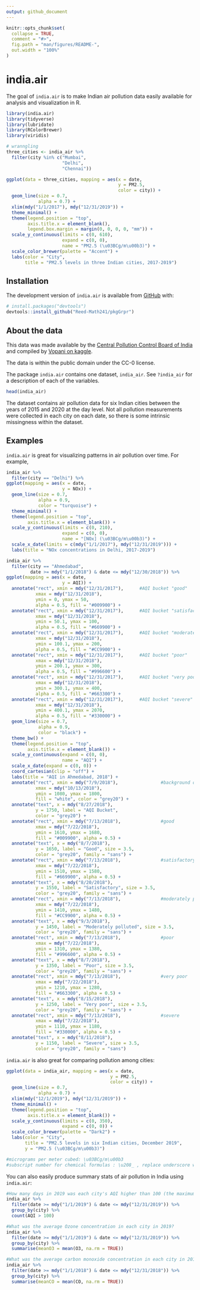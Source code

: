 ```yaml
---
output: github_document
---
```


<!-- README.md is generated from README.Rmd. Please edit that file -->

<!-- You'll still need to render `README.Rmd` regularly, to keep `README.md` up-to-date. `devtools::build_readme()` is handy for this.  -->

```r
knitr::opts_chunk$set(
  collapse = TRUE,
  comment = "#>",
  fig.path = "man/figures/README-",
  out.width = "100%"
)
```

# india.air

<!-- badges: start -->
<!-- badges: end -->

The goal of `india.air` is to make Indian air pollution data easily available for analysis and visualization in R.

```r
library(india.air)
library(tidyverse)
library(lubridate)
library(RColorBrewer)
library(viridis)
```


```r
# wranngling
three_cities <- india_air %>%
  filter(city %in% c("Mumbai",
                     "Delhi",
                     "Chennai"))
```


```r
ggplot(data = three_cities, mapping = aes(x = date,
                                          y = PM2.5,
                                          color = city)) +
  geom_line(size = 0.7,
            alpha = 0.7) +
  xlim(mdy("1/1/2017"), mdy("12/31/2019")) +
  theme_minimal() +
  theme(legend.position = "top",
        axis.title.x = element_blank(),
        legend.box.margin = margin(0, 0, 0, 0, "mm")) +
  scale_y_continuous(limits = c(0, 610),
                     expand = c(0, 0),
                     name = "PM2.5 (\u03BCg/m\u00b3)") +
  scale_color_brewer(palette = "Accent") +
  labs(color = "City",
       title = "PM2.5 levels in three Indian cities, 2017-2019")
```


## Installation

The development version of `india.air` is available from [GitHub](https://github.com/) with:

```r
# install.packages("devtools")
devtools::install_github("Reed-Math241/pkgGrpr")
```

## About the data

This data was made available by the [Central Pollution Control Board of India](https://cpcb.nic.in/) and compiled by [Vopani on kaggle](https://www.kaggle.com/rohanrao/air-quality-data-in-india).

The data is within the public domain under the CC-0 license.

The package `india.air` contains one dataset, `india_air`. See `?india_air` for a description of each of the variables.

```r
head(india_air)
```

The dataset contains air pollution data for six Indian cities between the years of 2015 and 2020 at the day level. Not all pollution measurements were collected in each city on each date, so there is some intrinsic missingness within the dataset.


## Examples

`india.air` is great for visualizing patterns in air pollution over time. For example,

```r
india_air %>%
  filter(city == "Delhi") %>%
ggplot(mapping = aes(x = date,
                     y = NOx)) +
  geom_line(size = 0.7,
            alpha = 0.9,
            color = "turquoise") +
  theme_minimal() +
  theme(legend.position = "top",
        axis.title.x = element_blank()) +
  scale_y_continuous(limits = c(0, 210),
                     expand = c(0, 0),
                     name = "[NOx] (\u03BCg/m\u00b3)") +
  scale_x_date(limits = c(mdy("1/1/2017"), mdy("12/31/2019"))) +
  labs(title = "NOx concentrations in Delhi, 2017-2019")
```

```r
india_air %>%
  filter(city == "Ahmedabad",
         date >= mdy("1/1/2018") & date <= mdy("12/30/2018")) %>%
ggplot(mapping = aes(x = date,
                     y = AQI)) +
  annotate("rect", xmin = mdy("12/31/2017"),      #AQI bucket "good"
           xmax = mdy("12/31/2018"),
           ymin = 0, ymax = 50,
           alpha = 0.5, fill = "#009900") +
  annotate("rect", xmin = mdy("12/31/2017"),      #AQI bucket "satisfactory"
           xmax = mdy("12/31/2018"),
           ymin = 50.1, ymax = 100,
           alpha = 0.5, fill = "#669900") +
  annotate("rect", xmin = mdy("12/31/2017"),      #AQI bucket "moderately polluted"
           xmax = mdy("12/31/2018"),
           ymin = 100.1, ymax = 200,
           alpha = 0.5, fill = "#CC9900") +
  annotate("rect", xmin = mdy("12/31/2017"),      #AQI bucket "poor"
           xmax = mdy("12/31/2018"),
           ymin = 200.1, ymax = 300,
           alpha = 0.5, fill = "#996600") +
  annotate("rect", xmin = mdy("12/31/2017"),      #AQI bucket "very poor"
           xmax = mdy("12/31/2018"),
           ymin = 300.1, ymax = 400,
           alpha = 0.5, fill = "#663300") +
  annotate("rect", xmin = mdy("12/31/2017"),      #AQI bucket "severe"
           xmax = mdy("12/31/2018"),
           ymin = 400.1, ymax = 2070,
           alpha = 0.5, fill = "#330000") +
  geom_line(size = 0.7,
            alpha = 0.9,
            color = "black") +
  theme_bw() +
  theme(legend.position = "top",
        axis.title.x = element_blank()) +
  scale_y_continuous(expand = c(0, 0),
                     name = "AQI") +
  scale_x_date(expand = c(0, 0)) +
  coord_cartesian(clip = "off") +
  labs(title = "AQI in Ahmedabad, 2018") +
  annotate("rect", xmin = mdy("7/9/2018"),                #background of key
           xmax = mdy("10/13/2018"),
           ymin = 1080, ymax = 1800,
           fill = "white", color = "grey20") +
  annotate("text", x = mdy("8/27/2018"),
           y = 1750, label = "AQI Bucket",
           color = "grey20") +
  annotate("rect", xmin = mdy("7/13/2018"),               #good
           xmax = mdy("7/22/2018"),
           ymin = 1610, ymax = 1680,
           fill = "#009900", alpha = 0.5) +
  annotate("text", x = mdy("8/7/2018"),
           y = 1650, label = "Good", size = 3.5,
           color = "grey20", family = "sans") +
  annotate("rect", xmin = mdy("7/13/2018"),               #satisfactory
           xmax = mdy("7/22/2018"),
           ymin = 1510, ymax = 1580,
           fill = "#669900", alpha = 0.5) +
  annotate("text", x = mdy("8/20/2018"),
           y = 1550, label = "Satisfactory", size = 3.5,
           color = "grey20", family = "sans") +
  annotate("rect", xmin = mdy("7/13/2018"),               #moderately polluted
           xmax = mdy("7/22/2018"),
           ymin = 1410, ymax = 1480,
           fill = "#CC9900", alpha = 0.5) +
  annotate("text", x = mdy("9/3/2018"),
           y = 1450, label = "Moderately polluted", size = 3.5,
           color = "grey20", family = "sans") +
  annotate("rect", xmin = mdy("7/13/2018"),               #poor
           xmax = mdy("7/22/2018"),
           ymin = 1310, ymax = 1380,
           fill = "#996600", alpha = 0.5) +
  annotate("text", x = mdy("8/7/2018"),
           y = 1350, label = "Poor", size = 3.5,
           color = "grey20", family = "sans") +
  annotate("rect", xmin = mdy("7/13/2018"),               #very poor
           xmax = mdy("7/22/2018"),
           ymin = 1210, ymax = 1280,
           fill = "#663300", alpha = 0.5) +
  annotate("text", x = mdy("8/15/2018"),
           y = 1250, label = "Very poor", size = 3.5,
           color = "grey20", family = "sans") +
  annotate("rect", xmin = mdy("7/13/2018"),               #severe
           xmax = mdy("7/22/2018"),
           ymin = 1110, ymax = 1180,
           fill = "#330000", alpha = 0.5) +
  annotate("text", x = mdy("8/11/2018"),
           y = 1150, label = "Severe", size = 3.5,
           color = "grey20", family = "sans")
```


`india.air` is also great for comparing pollution among cities:

```r
ggplot(data = india_air, mapping = aes(x = date,
                                       y = PM2.5,
                                       color = city)) +
  geom_line(size = 0.7,
            alpha = 0.7) +
  xlim(mdy("12/1/2019"), mdy("12/31/2019")) +
  theme_minimal() +
  theme(legend.position = "top",
        axis.title.x = element_blank()) +
  scale_y_continuous(limits = c(0, 350),
                     expand = c(0, 0)) +
  scale_color_brewer(palette = "Dark2") +
  labs(color = "City",
       title = "PM2.5 levels in six Indian cities, December 2019",
       y = "PM2.5 (\u03BCg/m\u00b3)")

#micrograms per meter cubed: \u03BCg/m\u00b3
#subscript number for chemical formulas : \u208_ , replace underscore with desired number
```

You can also easily produce summary stats of air pollution in India using `india.air`:

```r
#How many days in 2019 was each city's AQI higher than 100 (the maximum "satisfactory" AQI)?
india_air %>%
  filter(date >= mdy("1/1/2019") & date <= mdy("12/31/2019")) %>%
  group_by(city) %>%
  count(AQI > 100)

#What was the average Ozone concentration in each city in 2019?
india_air %>%
  filter(date >= mdy("1/1/2019") & date <= mdy("12/31/2019")) %>%
  group_by(city) %>%
  summarise(meanO3 = mean(O3, na.rm = TRUE))

#What was the average carbon monoxide concentration in each city in 2018?
india_air %>%
  filter(date >= mdy("1/1/2018") & date <= mdy("12/31/2018")) %>%
  group_by(city) %>%
  summarise(meanCO = mean(CO, na.rm = TRUE))
```

